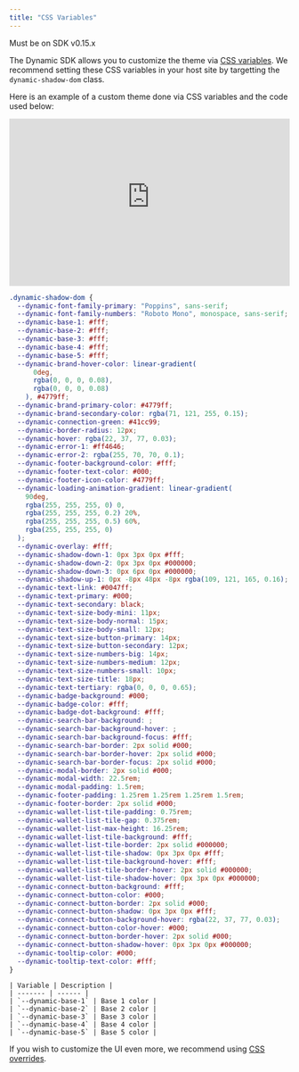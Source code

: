 ```yaml
---
title: "CSS Variables"
---
```


<Note>Must be on SDK v0.15.x</Note>

The Dynamic SDK allows you to customize the theme via [CSS variables](https://developer.mozilla.org/en-US/docs/Web/CSS/Using_CSS_custom_properties). We recommend setting these CSS variables in your host site by targetting the `dynamic-shadow-dom` class.

Here is an example of a custom theme done via CSS variables and the code used below:

<iframe
  frameborder="0"
  width="100%"
  height="300px"
  src="https://readme-embeds.dynamic.xyz/css-variables"
></iframe>

```css
.dynamic-shadow-dom {
  --dynamic-font-family-primary: "Poppins", sans-serif;
  --dynamic-font-family-numbers: "Roboto Mono", monospace, sans-serif;
  --dynamic-base-1: #fff;
  --dynamic-base-2: #fff;
  --dynamic-base-3: #fff;
  --dynamic-base-4: #fff;
  --dynamic-base-5: #fff;
  --dynamic-brand-hover-color: linear-gradient(
      0deg,
      rgba(0, 0, 0, 0.08),
      rgba(0, 0, 0, 0.08)
    ), #4779ff;
  --dynamic-brand-primary-color: #4779ff;
  --dynamic-brand-secondary-color: rgba(71, 121, 255, 0.15);
  --dynamic-connection-green: #41cc99;
  --dynamic-border-radius: 12px;
  --dynamic-hover: rgba(22, 37, 77, 0.03);
  --dynamic-error-1: #ff4646;
  --dynamic-error-2: rgba(255, 70, 70, 0.1);
  --dynamic-footer-background-color: #fff;
  --dynamic-footer-text-color: #000;
  --dynamic-footer-icon-color: #4779ff;
  --dynamic-loading-animation-gradient: linear-gradient(
    90deg,
    rgba(255, 255, 255, 0) 0,
    rgba(255, 255, 255, 0.2) 20%,
    rgba(255, 255, 255, 0.5) 60%,
    rgba(255, 255, 255, 0)
  );
  --dynamic-overlay: #fff;
  --dynamic-shadow-down-1: 0px 3px 0px #fff;
  --dynamic-shadow-down-2: 0px 3px 0px #000000;
  --dynamic-shadow-down-3: 0px 6px 0px #000000;
  --dynamic-shadow-up-1: 0px -8px 48px -8px rgba(109, 121, 165, 0.16);
  --dynamic-text-link: #0047ff;
  --dynamic-text-primary: #000;
  --dynamic-text-secondary: black;
  --dynamic-text-size-body-mini: 11px;
  --dynamic-text-size-body-normal: 15px;
  --dynamic-text-size-body-small: 12px;
  --dynamic-text-size-button-primary: 14px;
  --dynamic-text-size-button-secondary: 12px;
  --dynamic-text-size-numbers-big: 14px;
  --dynamic-text-size-numbers-medium: 12px;
  --dynamic-text-size-numbers-small: 10px;
  --dynamic-text-size-title: 18px;
  --dynamic-text-tertiary: rgba(0, 0, 0, 0.65);
  --dynamic-badge-background: #000;
  --dynamic-badge-color: #fff;
  --dynamic-badge-dot-background: #fff;
  --dynamic-search-bar-background: ;
  --dynamic-search-bar-background-hover: ;
  --dynamic-search-bar-background-focus: #fff;
  --dynamic-search-bar-border: 2px solid #000;
  --dynamic-search-bar-border-hover: 2px solid #000;
  --dynamic-search-bar-border-focus: 2px solid #000;
  --dynamic-modal-border: 2px solid #000;
  --dynamic-modal-width: 22.5rem;
  --dynamic-modal-padding: 1.5rem;
  --dynamic-footer-padding: 1.25rem 1.25rem 1.25rem 1.5rem;
  --dynamic-footer-border: 2px solid #000;
  --dynamic-wallet-list-tile-padding: 0.75rem;
  --dynamic-wallet-list-tile-gap: 0.375rem;
  --dynamic-wallet-list-max-height: 16.25rem;
  --dynamic-wallet-list-tile-background: #fff;
  --dynamic-wallet-list-tile-border: 2px solid #000000;
  --dynamic-wallet-list-tile-shadow: 0px 3px 0px #fff;
  --dynamic-wallet-list-tile-background-hover: #fff;
  --dynamic-wallet-list-tile-border-hover: 2px solid #000000;
  --dynamic-wallet-list-tile-shadow-hover: 0px 3px 0px #000000;
  --dynamic-connect-button-background: #fff;
  --dynamic-connect-button-color: #000;
  --dynamic-connect-button-border: 2px solid #000;
  --dynamic-connect-button-shadow: 0px 3px 0px #fff;
  --dynamic-connect-button-background-hover: rgba(22, 37, 77, 0.03);
  --dynamic-connect-button-color-hover: #000;
  --dynamic-connect-button-border-hover: 2px solid #000;
  --dynamic-connect-button-shadow-hover: 0px 3px 0px #000000;
  --dynamic-tooltip-color: #000;
  --dynamic-tooltip-text-color: #fff;
}
```

<AccordionGroup>
  <Accordion title="Theme variables">

    | Variable | Description |
    | ------- | ------ |
    | `--dynamic-base-1` | Base 1 color |
    | `--dynamic-base-2` | Base 2 color |
    | `--dynamic-base-3` | Base 3 color |
    | `--dynamic-base-4` | Base 4 color |
    | `--dynamic-base-5` | Base 5 color |

  </Accordion>

</AccordionGroup>

If you wish to customize the UI even more, we recommend using [CSS overrides](/design-customizations/custom-css).
